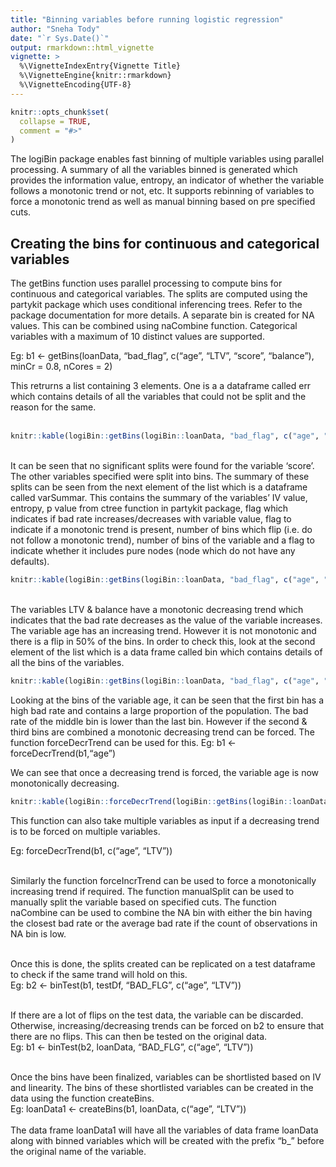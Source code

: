 ---
title: "Binning variables before running logistic regression"
author: "Sneha Tody"
date: "`r Sys.Date()`"
output: rmarkdown::html_vignette
vignette: >
  %\VignetteIndexEntry{Vignette Title}
  %\VignetteEngine{knitr::rmarkdown}
  %\VignetteEncoding{UTF-8}
---

```{r setup, include = FALSE}
knitr::opts_chunk$set(
  collapse = TRUE,
  comment = "#>"
)
```

The logiBin package enables fast binning of multiple variables using parallel processing. A summary of all the variables binned is generated which provides the information value, entropy, an indicator of whether the variable follows a monotonic trend or not, etc. It supports rebinning of variables to force a monotonic trend as well as manual binning based on pre specified cuts.

## Creating the bins for continuous and categorical variables

The getBins function uses parallel processing to compute bins for continuous and categorical variables. The splits are computed using the partykit package which uses conditional inferencing trees. Refer to the package documentation for more details. A separate bin is created for NA values. This can be combined using naCombine function. Categorical variables with a maximum of 10 distinct values are supported.


Eg: b1 <- getBins(loanData, "bad_flag", c("age", "LTV", "score", "balance"), minCr = 0.8, nCores = 2)


This retrurns a list containing 3 elements. One is a  a dataframe called err which contains details of all the variables that could not be split and the reason for the same.
\
\

```{r, echo=FALSE, results='asis'}
knitr::kable(logiBin::getBins(logiBin::loanData, "bad_flag", c("age", "LTV", "score", "balance"), minCr = 0.8)$err)
```

\
It can be seen that no significant splits were found for the variable 'score'. The other variables specified were split into bins. The summary of these splits can be seen from the next element of the list which is a dataframe called varSummar. This contains the summary of the variables' IV value, entropy, p value from ctree function in partykit package, flag which indicates if bad rate increases/decreases with variable value, flag to indicate if a monotonic trend is present, number of bins which flip (i.e. do not follow a monotonic trend), number of bins of the variable and a flag to indicate whether it includes pure nodes (node which do not have any defaults). 

```{r, echo=FALSE, results='asis'}
knitr::kable(logiBin::getBins(logiBin::loanData, "bad_flag", c("age", "LTV", "score", "balance"), minCr = 0.8)$varSummary)
```

\
The variables LTV & balance have a monotonic decreasing trend which indicates that the bad rate decreases as the value of the variable increases. The variable age has an increasing trend. However it is not monotonic and there is a flip in 50% of the bins. In order to check this, look at the second element of the list which is a data frame called bin which contains details of all the bins of the variables.

```{r, echo=FALSE, results='asis'}
knitr::kable(logiBin::getBins(logiBin::loanData, "bad_flag", c("age", "LTV", "score", "balance"), minCr = 0.8)$bin)
```


Looking at the bins of the variable age, it can be seen that the first bin has a high bad rate and contains a large proportion of the population. The bad rate of the middle bin is lower than the last bin. However if the second & third bins are combined a monotonic decreasing trend can be forced. The function forceDecrTrend can be used for this.
Eg: b1 <- forceDecrTrend(b1,"age")


We can see that once a decreasing trend is forced, the variable age is now monotonically decreasing.
```{r, echo=FALSE, results='asis'}
knitr::kable(logiBin::forceDecrTrend(logiBin::getBins(logiBin::loanData, "bad_flag", c("age", "LTV", "score", "balance"), minCr = 0.8), "age")$bin)
```

This function can also take multiple variables as input if a decreasing trend is to be forced on multiple variables. 

Eg: forceDecrTrend(b1, c("age", "LTV"))

\
Similarly the function forceIncrTrend can be used to force a monotonically increasing trend if required. The function manualSplit can be used to manually split the variable based on specified cuts. The function naCombine can be used to combine the NA bin with either the bin having the closest bad rate or the average bad rate if the count of observations in NA bin is low.

\
Once this is done, the splits created can be replicated on a test dataframe to check if the same trand will hold on this.
\
Eg: b2 <- binTest(b1, testDf, "BAD_FLG", c("age", "LTV"))

\
If there are a lot of flips on the test data, the variable can be discarded. Otherwise, increasing/decreasing trends can be forced on b2 to ensure that there are no flips. This can then be tested on the original data. 
\
Eg: b1 <- binTest(b2, loanData, "BAD_FLG", c("age", "LTV"))

\
Once the bins have been finalized, variables can be shortlisted based on IV and linearity. The bins of these shortlisted variables can be created in the data using the function createBins.
\
Eg: loanData1 <- createBins(b1, loanData, c("age", "LTV"))
\
\
The data frame loanData1 will have all the variables of data frame loanData along with binned variables which will be created with the prefix "b_" before the original name of the variable.

